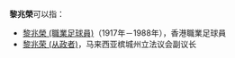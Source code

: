 '''黎兆榮'''可以指：
*[[黎兆榮_(職業足球員)|黎兆榮 (職業足球員)]]（1917年－1988年），香港職業足球員
*[[黎兆荣_(从政者)|黎兆荣 (从政者)]]，马来西亚槟城州立法议会副议长

{{消歧义|cat=三字黎姓人名消歧义}}